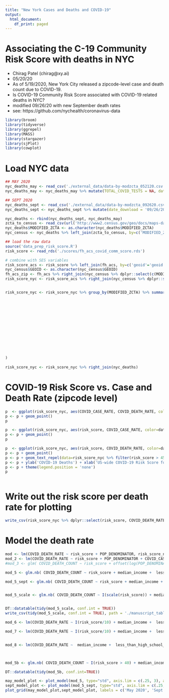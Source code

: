 ```yaml
---
title: "New York Cases and Deaths and COVID-19"
output:
  html_document:
    df_print: paged
---
```


# Associating the C-19 Community Risk Score with deaths in NYC
- Chirag Patel (chirag@xy.ai)
- 05/20/20
- As of 5/19/2020, New York City released a zipcode-level case and death count due to COVID-19. 
- Is COVID-19 Community Risk Score associated with COVID-19 related deaths in NYC?
- modified 09/26/20 with new September death rates
- see: https://github.com/nychealth/coronavirus-data

```r
library(broom)
library(tidyverse)
library(ggrepel)
library(MASS)
library(stargazer)
library(sjPlot)
library(cowplot)
```

# Load NYC data
```r
## MAY 2020
nyc_deaths_may <- read_csv('./external_data/data-by-modzcta_052120.csv') #or: ead_csv(url('https://raw.githubusercontent.com/nychealth/coronavirus-data/master/data-by-modzcta.csv')) # current for 5/20/20
nyc_deaths_may <- nyc_deaths_may %>% mutate(TOTAL_COVID_TESTS = NA, date_download='05/20/20')

## SEPT 2020
nyc_deaths_sept <- read_csv('./external_data/data-by-modzcta_092620.csv') 
nyc_deaths_sept <- nyc_deaths_sept %>% mutate(date_download = '09/26/20')

nyc_deaths <- rbind(nyc_deaths_sept, nyc_deaths_may)
zcta_to_census <- read_csv(url('http://www2.census.gov/geo/docs/maps-data/data/rel/zcta_tract_rel_10.txt?#')) # census walk file from tract to ZCTA
nyc_deaths$MODIFIED_ZCTA <- as.character(nyc_deaths$MODIFIED_ZCTA)
nyc_census <- nyc_deaths %>% left_join(zcta_to_census, by=c('MODIFIED_ZCTA'='ZCTA5'))


```

```r
## load the raw data
source('data_prep_risk_score.R')
risk_score <- read_rds('./scores/fh_acs_covid_comm_score.rds')

# combine with SES variables
risk_score_acs <- risk_score %>% left_join(fh_acs, by=c('geoid'='geoid'))
nyc_census$GEOID <- as.character(nyc_census$GEOID)
fh_acs_zip <- fh_acs %>% right_join(nyc_census %>% dplyr::select(c(MODIFIED_ZCTA, GEOID)), by=c('geoid'='GEOID'))
risk_score_nyc <- risk_score_acs %>% right_join(nyc_census %>% dplyr::select(c(MODIFIED_ZCTA, GEOID, ZPOPPCT)), by=c('geoid'='GEOID'))


risk_score_nyc <- risk_score_nyc %>% group_by(MODIFIED_ZCTA) %>% summarize(risk_score=weighted.mean(risk_score_both_pc, ZPOPPCT),
                                                                          median_income = weighted.mean(b19013001,ZPOPPCT),
                                                                          median_home_value = weighted.mean(b25077001, ZPOPPCT),
                                                                          no_health_insurance_pct=sum(b27001005 + b27001008 + b27001011 + b27001014 + b27001017 + b27001020 + b27001023 + b27001026 + b27001029 + b27001033 + b27001036 + b27001039 + b27001042 + b27001045 + b27001048 + b27001051 + b27001054 + b27001057)/sum(b27001001),
                                                                          african_american_pct = sum(c02003004) / sum(c02003001),
                                                                          mexican_pct = sum(b03001004) / sum(b03001001),
                                                                          hispanic_pct = sum(b03001003) / sum(b03001001),
                                                                          asian_pct = sum(c02003006) / sum(c02003001),
                                                                          white_pct = sum(c02003003) / sum(c02003001),
                                                                          unemployment_pct = sum(b23025005 ) / sum(b23025001),
                                                                          less_than_high_school_pct = sum(b15003002 + b15003003 + b15003004 + b15003005 + b15003006 + b15003007 + b15003008 + b15003009 + b15003010 + b15003011 + b15003012 + b15003013 + b15003014 + b15003015 + b15003016) / sum(b15003001),
                                                                          college_pct = sum(b15003021 + b15003022 + b15003023 + b15003024 + b15003025) / sum(b15003001),
                                                                          at_below_poverty_pct = sum(b17001003 + b17001017 ) / sum(b17001001),
                                                                          more_than_one_occupant_per_room_pct = sum(b25014005 + b25014006 + b25014007 + b25014011 + b25014012 + b25014013) / sum(b25014001)
)
                                                                           
risk_score_nyc <- risk_score_nyc %>% right_join(nyc_deaths)
```

# COVID-19 Risk Score vs. Case and Death Rate (zipcode level)

```r


p  <- ggplot(risk_score_nyc, aes(COVID_CASE_RATE, COVID_DEATH_RATE, color=date_download))
p <- p + geom_point()
p

p  <- ggplot(risk_score_nyc, aes(risk_score, COVID_CASE_RATE, color=date_download))
p <- p + geom_point()
p

p  <- ggplot(risk_score_nyc, aes(risk_score, COVID_DEATH_RATE, color=date_download))
p <- p + geom_point()
p <- p + geom_text_repel(data=risk_score_nyc %>% filter(risk_score > 45), aes(risk_score, COVID_DEATH_RATE, label=MODIFIED_ZCTA))
p <- p + ylab('COVID-19 Deaths') + xlab('US-wide COVID-19 Risk Score for NYC')
p <- p + theme(legend.position = 'none')
p



```

# Write out the risk score per death rate for plotting
```r
write_csv(risk_score_nyc %>% dplyr::select(risk_score, COVID_DEATH_RATE, MODIFIED_ZCTA,NEIGHBORHOOD_NAME, NEIGHBORHOOD_NAME) %>%  arrange(desc(risk_score)), path = './scores/new_york_risk_score_death_092720.csv')

```

# Model the death rate

```r

mod <- lm(COVID_DEATH_RATE ~ risk_score + POP_DENOMINATOR, risk_score_nyc %>% filter(date_download == '05/20/20'))
mod_2 <- lm(COVID_DEATH_RATE ~ risk_score + POP_DENOMINATOR + COVID_CASE_RATE, risk_score_nyc %>% filter(date_download == '05/20/20'))
#mod_3 <- glm( COVID_DEATH_COUNT ~ risk_score + offset(log(POP_DENOMINATOR)), data=risk_score_nyc, family="poisson")

mod_5 <- glm.nb( COVID_DEATH_COUNT ~ risk_score + median_income +  less_than_high_school_pct +college_pct + african_american_pct + mexican_pct + hispanic_pct + asian_pct  + at_below_poverty_pct + more_than_one_occupant_per_room_pct + no_health_insurance_pct + unemployment_pct + COVID_CASE_COUNT + offset(log(POP_DENOMINATOR)), data=risk_score_nyc %>% filter(date_download == '05/20/20'))

mod_5_sept <- glm.nb( COVID_DEATH_COUNT ~ risk_score + median_income +  less_than_high_school_pct +college_pct + african_american_pct + mexican_pct + hispanic_pct + asian_pct  + at_below_poverty_pct + more_than_one_occupant_per_room_pct + no_health_insurance_pct + unemployment_pct + COVID_CASE_COUNT + offset(log(POP_DENOMINATOR)), data=risk_score_nyc %>% filter(date_download == '09/26/20'))


mod_5_scale <- glm.nb( COVID_DEATH_COUNT ~ I(scale(risk_score)) + median_income +  less_than_high_school_pct +college_pct + african_american_pct + mexican_pct + hispanic_pct + asian_pct  + at_below_poverty_pct + more_than_one_occupant_per_room_pct + no_health_insurance_pct + unemployment_pct + COVID_CASE_COUNT + offset(log(POP_DENOMINATOR)), data=risk_score_nyc %>% filter(date_download == '05/20/20'))


DT::datatable(tidy(mod_5_scale, conf.int = TRUE))
write_csv(tidy(mod_5_scale, conf.int = TRUE), path = './manuscript_tables/Table3.csv')

mod_6 <- lm(COVID_DEATH_RATE ~ I(risk_score/10) + median_income +  less_than_high_school_pct + college_pct + african_american_pct + mexican_pct + hispanic_pct + asian_pct + at_below_poverty_pct + more_than_one_occupant_per_room_pct + no_health_insurance_pct + unemployment_pct + POP_DENOMINATOR, data=risk_score_nyc %>% filter(date_download == '05/20/20'))

mod_7 <- lm(COVID_DEATH_RATE ~ I(risk_score/10) + median_income +  less_than_high_school_pct +college_pct + african_american_pct + mexican_pct + hispanic_pct + asian_pct + at_below_poverty_pct + more_than_one_occupant_per_room_pct + no_health_insurance_pct + unemployment_pct + COVID_CASE_COUNT + POP_DENOMINATOR, data=risk_score_nyc %>% filter(date_download == '05/20/20'))


mod_8 <- lm(COVID_DEATH_RATE ~  median_income +  less_than_high_school_pct +college_pct + african_american_pct + mexican_pct + hispanic_pct + asian_pct + white_pct + at_below_poverty_pct + more_than_one_occupant_per_room_pct + no_health_insurance_pct + unemployment_pct + COVID_CASE_COUNT + POP_DENOMINATOR, data=risk_score_nyc %>% filter(date_download == '05/20/20'))



mod_5b <- glm.nb( COVID_DEATH_COUNT ~ I(risk_score > 40) + median_income +  less_than_high_school_pct +college_pct + african_american_pct + mexican_pct + hispanic_pct + asian_pct  + at_below_poverty_pct + more_than_one_occupant_per_room_pct + no_health_insurance_pct + unemployment_pct + COVID_CASE_COUNT + offset(log(POP_DENOMINATOR)), data=risk_score_nyc %>% filter(date_download == '05/20/20'))

DT::datatable(tidy(mod_5b, conf.int=TRUE))

may_model_plot <- plot_model(mod_5, type="std", axis.lim = c(.25, 3), axis.title = c('Incidence Rate Ratio', 'Variable'))
sept_model_plot <- plot_model(mod_5_sept, type="std", axis.lim = c(.25, 3), axis.title = c('Incidence Rate Ratio', 'Variable'))
plot_grid(may_model_plot,sept_model_plot, labels = c('May 2020', 'Sept 2020'))

```